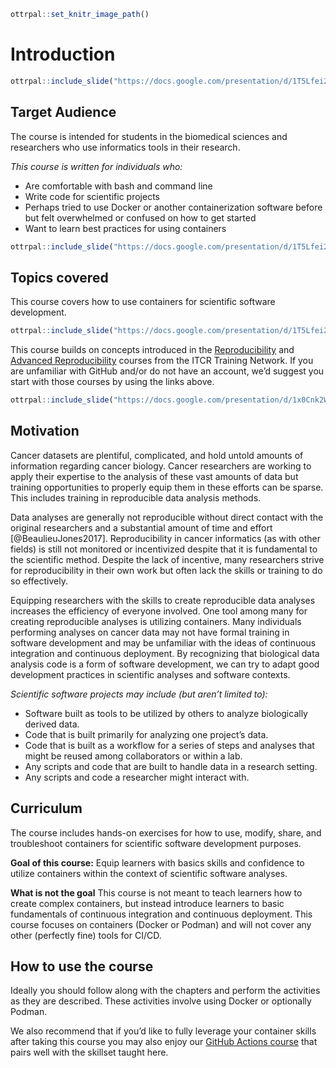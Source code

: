 
```r
ottrpal::set_knitr_image_path()
```

# Introduction

```r
ottrpal::include_slide("https://docs.google.com/presentation/d/1T5Lfei2UVou9b0qaUCrWXmkcIwAao-UcN4pHMPEE4CY/edit#slide=id.p")
```

## Target Audience

The course is intended for students in the biomedical sciences and researchers who use informatics tools in their research.

_This course is written for individuals who:_

- Are comfortable with bash and command line
- Write code for scientific projects
- Perhaps tried to use Docker or another containerization software before but felt overwhelmed or confused on how to get started
- Want to learn best practices for using containers


```r
ottrpal::include_slide("https://docs.google.com/presentation/d/1T5Lfei2UVou9b0qaUCrWXmkcIwAao-UcN4pHMPEE4CY/edit#slide=id.g2942096bb40_0_787")
```

## Topics covered

This course covers how to use containers for scientific software development.

```r
ottrpal::include_slide("https://docs.google.com/presentation/d/1T5Lfei2UVou9b0qaUCrWXmkcIwAao-UcN4pHMPEE4CY/edit#slide=id.g2942096bb40_0_464")
```

This course builds on concepts introduced in the [Reproducibility](https://jhudatascience.org/Reproducibility_in_Cancer_Informatics/introduction.html) and [Advanced Reproducibility](https://jhudatascience.org/Adv_Reproducibility_in_Cancer_Informatics/introduction.html) courses from the ITCR Training Network. If you are unfamiliar with GitHub and/or do not have an account, we'd suggest you start with those courses by using the links above.

```r
ottrpal::include_slide("https://docs.google.com/presentation/d/1x0Cnk2Wcsg8HYkmXnXo_0PxmYCxAwzVrUQzb8DUDvTA/edit#slide=id.g101867ebdaa_18_0")
```

## Motivation

Cancer datasets are plentiful, complicated, and hold untold amounts of information regarding cancer biology. Cancer researchers are working to apply their expertise to the analysis of these vast amounts of data but training opportunities to properly equip them in these efforts can be sparse. This includes training in reproducible data analysis methods.

Data analyses are generally not reproducible without direct contact with the original researchers and a substantial amount of time and effort [@BeaulieuJones2017]. Reproducibility in cancer informatics (as with other fields) is still not monitored or incentivized despite that it is fundamental to the scientific method. Despite the lack of incentive, many researchers strive for reproducibility in their own work but often lack the skills or training to do so effectively.

Equipping researchers with the skills to create reproducible data analyses increases the efficiency of everyone involved. One tool among many for creating reproducible analyses is utilizing containers. Many individuals performing analyses on cancer data may not have formal training in software development and may be unfamiliar with the ideas of continuous integration and continuous deployment. By recognizing that biological data analysis code is a form of software development, we can try to adapt good development practices in scientific analyses and software contexts.

_Scientific software projects may include (but aren't limited to):_

- Software built as tools to be utilized by others to analyze biologically derived data.
- Code that is built primarily for analyzing one project's data.
- Code that is built as a workflow for a series of steps and analyses that might be reused among collaborators or within a lab.
- Any scripts and code that are built to handle data in a research setting.
- Any scripts and code a researcher might interact with.

## Curriculum

The course includes hands-on exercises for how to use, modify, share, and troubleshoot containers for scientific software development purposes.

**Goal of this course:**
Equip learners with basics skills and confidence to utilize containers within the context of scientific software analyses.

**What is not the goal**
This course is not meant to teach learners how to create complex containers, but instead introduce learners to basic fundamentals of continuous integration and continuous deployment. This course focuses on containers (Docker or Podman) and will not cover any other (perfectly fine) tools for CI/CD.

## How to use the course

Ideally you should follow along with the chapters and perform the activities as they are described. These activities involve using Docker or optionally Podman.

We also recommend that if you'd like to fully leverage your container skills after taking this course you may also enjoy our [GitHub Actions course](https://hutchdatascience.org/GitHub_Automation_for_Scientists/) that pairs well with the skillset taught here.

